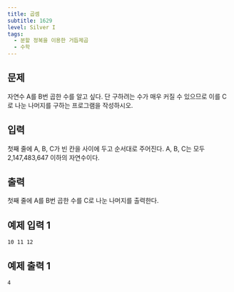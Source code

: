 ```yaml
---
title: 곱셈
subtitle: 1629
level: Silver I
tags:
  - 분할 정복을 이용한 거듭제곱
  - 수학
---
```


## 문제

자연수 A를 B번 곱한 수를 알고 싶다. 단 구하려는 수가 매우 커질 수 있으므로 이를 C로 나눈 나머지를 구하는 프로그램을 작성하시오.

## 입력

첫째 줄에 A, B, C가 빈 칸을 사이에 두고 순서대로 주어진다. A, B, C는 모두 2,147,483,647 이하의 자연수이다.

## 출력

첫째 줄에 A를 B번 곱한 수를 C로 나눈 나머지를 출력한다.

## 예제 입력 1

```
10 11 12
```

## 예제 출력 1

```
4
```

